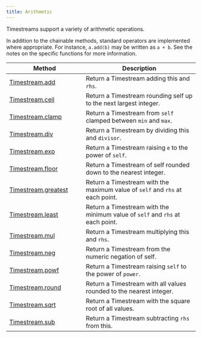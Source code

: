 ```yaml
---
title: Arithmetic
---
```


Timestreams support a variety of arithmetic operations.

::: {.callout-important}
In addition to the chainable methods, standard operators are implemented where appropriate.
For instance, `a.add(b)` may be written as `a + b`.
See the notes on the specific functions for more information.
:::


| Method                                               | Description                                                                   |
|------------------------------------------------------|-------------------------------------------------------------------------------|
| [Timestream.add](`kaskada.Timestream.add`)           | Return a Timestream adding this and `rhs`.                                    |
| [Timestream.ceil](`kaskada.Timestream.ceil`)         | Return a Timestream rounding self up to the next largest integer.             |
| [Timestream.clamp](`kaskada.Timestream.clamp`)       | Return a Timestream from `self` clamped between `min` and `max`.              |
| [Timestream.div](`kaskada.Timestream.div`)           | Return a Timestream by dividing this and `divisor`.                           |
| [Timestream.exp](`kaskada.Timestream.exp`)           | Return a Timestream raising `e` to the power of `self`.                       |
| [Timestream.floor](`kaskada.Timestream.floor`)       | Return a Timestream of self rounded down to the nearest integer.              |
| [Timestream.greatest](`kaskada.Timestream.greatest`) | Return a Timestream with the maximum value of `self` and `rhs` at each point. |
| [Timestream.least](`kaskada.Timestream.least`)       | Return a Timestream with the minimum value of `self` and `rhs` at each point. |
| [Timestream.mul](`kaskada.Timestream.mul`)           | Return a Timestream multiplying this and `rhs`.                               |
| [Timestream.neg](`kaskada.Timestream.neg`)           | Return a Timestream from the numeric negation of self.                        |
| [Timestream.powf](`kaskada.Timestream.powf`)         | Return a Timestream raising `self` to the power of `power`.                   |
| [Timestream.round](`kaskada.Timestream.round`)       | Return a Timestream with all values rounded to the nearest integer.           |
| [Timestream.sqrt](`kaskada.Timestream.sqrt`)         | Return a Timestream with the square root of all values.                       |
| [Timestream.sub](`kaskada.Timestream.sub`)           | Return a Timestream subtracting `rhs` from this.                              |